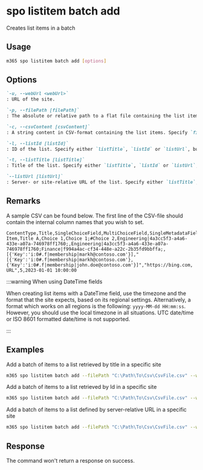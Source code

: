 
# spo listitem batch add

Creates list items in a batch

## Usage

```sh
m365 spo listitem batch add [options]
```

## Options

```md definition-list
`-u, --webUrl <webUrl>`
: URL of the site.

`-p, --filePath [filePath]`
: The absolute or relative path to a flat file containing the list items. Specify `filePath` or `csvContent`, but not both.

`-c, --csvContent [csvContent]`
: A string content in CSV-format containing the list items. Specify `filePath` or `csvContent`, but not both.

`-l, --listId [listId]`
: ID of the list. Specify either `listTitle`, `listId` or `listUrl`, but not multiple.

`-t, --listTitle [listTitle]`
: Title of the list. Specify either `listTitle`, `listId` or `listUrl`, but not multiple.

`--listUrl [listUrl]`
: Server- or site-relative URL of the list. Specify either `listTitle`, `listId` or `listUrl`, but not multiple.
```

<Global />

## Remarks

A sample CSV can be found below. The first line of the CSV-file should contain the internal column names that you wish to set.

```csv
ContentType,Title,SingleChoiceField,MultiChoiceField,SingleMetadataField,MultiMetadataField,SinglePeopleField,MultiPeopleField,CustomHyperlink,NumberField,DateTimeField
Item,Title A,Choice 1,Choice 1;#Choice 2,Engineering|4a3cc5f3-a4a6-433e-a07a-746978ff1760;,Engineering|4a3cc5f3-a4a6-433e-a07a-746978ff1760;Finance|f994a4ac-cf34-448e-a22c-2b35fd9bbffa;,[{'Key':'i:0#.f|membership|markh@contoso.com'}],"[{'Key':'i:0#.f|membership|markh@contoso.com'},{'Key':'i:0#.f|membership|john.doe@contoso.com'}]","https://bing.com, URL",5,2023-01-01 10:00:00
```

:::warning When using DateTime fields

When creating list items with a DateTime field, use the timezone and the format that the site expects, based on its regional settings. Alternatively, a format which works on all regions is the following: `yyyy-MM-dd HH:mm:ss`. However, you should use the local timezone in all situations. UTC date/time or ISO 8601 formatted date/time is not supported.

:::

## Examples

Add a batch of items to a list retrieved by title in a specific site

```sh
m365 spo listitem batch add --filePath "C:\Path\To\Csv\CsvFile.csv" --webUrl https://contoso.sharepoint.com/sites/project-x --listTitle "Demo List"
```

Add a batch of items to a list retrieved by Id in a specific site

```sh
m365 spo listitem batch add --filePath "C:\Path\To\Csv\CsvFile.csv" --webUrl https://contoso.sharepoint.com/sites/project-x --listId fe54c47b-22e4-4cab-8a10-3fc54003fb4c
```

Add a batch of items to a list defined by server-relative URL in a specific site

```sh
m365 spo listitem batch add --filePath "C:\Path\To\Csv\CsvFile.csv" --webUrl https://contoso.sharepoint.com/sites/project-x --listUrl "/sites/project-x/lists/Demo List"
```

## Response

The command won't return a response on success.
